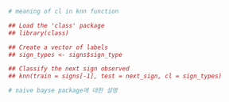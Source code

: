 ```r
# meaning of cl in knn function

## Load the 'class' package
## library(class)

## Create a vector of labels
## sign_types <- signs$sign_type

## Classify the next sign observed
## knn(train = signs[-1], test = next_sign, cl = sign_types)

# naive bayse package에 대한 설명
```
